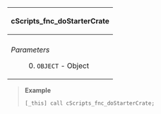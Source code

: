 {| style="width: 100%;"
! scope="row" colspan="2"| cScripts_fnc_doStarterCrate
|-
| scope="row" colspan="2"| 
|-
|''Parameters''
: 0. <code>OBJECT</code> - Object
|''Returns''
* <code>BOOLEAN</code>
|}
<blockquote>'''Example'''
<pre>
[_this] call cScripts_fnc_doStarterCrate;
</pre></blockquote>
